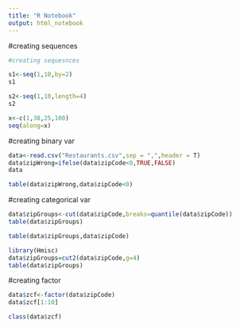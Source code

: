 ```yaml
---
title: "R Notebook"
output: html_notebook
---
```

#creating sequences


```r


#creating sequesnces

s1<-seq(1,10,by=2)
s1

```
```r
s2<-seq(1,10,length=4)
s2
```

```r
x<-c(1,38,25,100)
seq(along=x)
```

#creating binary var

```r

data<-read.csv("Restaurants.csv",sep = ",",header = T)
data$zipWrong=ifelse(data$zipCode<0,TRUE,FALSE)
data

table(data$zipWrong,data$zipCode<0)

```
#creating categorical var
```r
data$zipGroups<-cut(data$zipCode,breaks=quantile(data$zipCode))
table(data$zipGroups)
```


```r
table(data$zipGroups,data$zipCode)
```

```r
library(Hmisc)
data$zipGroups=cut2(data$zipCode,g=4)
table(data$zipGroups)
```
#creating factor
```r
data$zcf<-factor(data$zipCode)
data$zcf[1:10]
```
```r
class(data$zcf)
```



